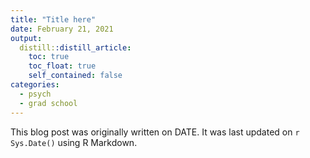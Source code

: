 ```yaml
---
title: "Title here"
date: February 21, 2021
output:
  distill::distill_article:
    toc: true
    toc_float: true
    self_contained: false
categories:
  - psych
  - grad school
---
```


This blog post was originally written on DATE. It was last updated on `r Sys.Date()` using R Markdown.